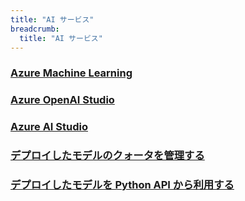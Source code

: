 ```yaml
---
title: "AI サービス"
breadcrumb:
  title: "AI サービス"
---
```


### [Azure Machine Learning](/research_computing/utokyo_azure/ai/aml)

### [Azure OpenAI Studio](/research_computing/utokyo_azure/openai/openai)

### [Azure AI Studio](/research_computing/utokyo_azure/openai/azureai)

### [デプロイしたモデルのクォータを管理する](/research_computing/utokyo_azure/openai/quota)

### [デプロイしたモデルを Python API から利用する](/research_computing/utokyo_azure/openai/python)
